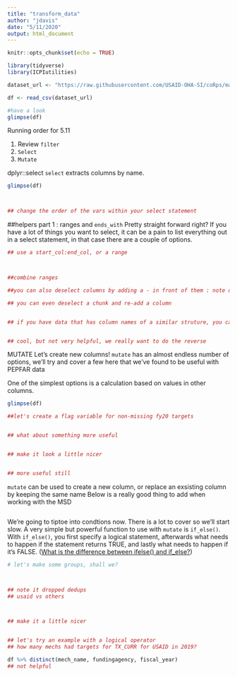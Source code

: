 ```yaml
---
title: "transform_data"
author: "jdavis"
date: "5/11/2020"
output: html_document
---
```



```r
knitr::opts_chunk$set(echo = TRUE)
```

```r
library(tidyverse)
library(ICPIutilities)

dataset_url <- "https://raw.githubusercontent.com/USAID-OHA-SI/coRps/master/2020-04-27/dplyr_exercise.csv"

df <- read_csv(dataset_url)

#have a look
glimpse(df)


```
Running order for 5.11


1. Review `filter`
2. `Select`
3. `Mutate`




dplyr::select
`select` extracts columns by name. 

```r
glimpse(df)



## change the order of the vars within your select statement


```

##helpers part 1 : ranges and `ends_with`
Pretty straight forward right? If you have a lot of things you want to select, it can be a pain to list everything out in a select statement, in that case there are a couple of options. 
```r
## use a start_col:end_col, or a range



##combine ranges

##you can also deselect columns by adding a - in front of them : note use of parans

## you can even deselect a chunk and re-add a column


## if you have data that has column names of a similar struture, you can use partial matching


## cool, but not very helpful, we really want to do the reverse


```


MUTATE
Let's create new columns!
`mutate` has an almost endless number of options, we'll try and cover a few here that we've found to be useful with PEPFAR data

One of the simplest options is a calculation based on values in other columns. 

```r
glimpse(df)

##let's create a flag variable for non-missing fy20 targets


## what about something more useful


## make it look a little nicer


## more useful still


```

`mutate` can be used to create a new column, or replace an exsisting column by keeping the same name
Below is a really good thing to add when working with the MSD

```r



```

We're going to tiptoe into condtions now. There is a lot to cover so we'll start slow.
A very simple but powerful function to use with `mutate` is `if_else()`. With `if_else()`, you first specify a logical statement, afterwards what needs to happen if the statement returns TRUE, and lastly what needs to happen if it’s FALSE. ([What is the difference between ifelse() and if_else?](https://medium.com/@HollyEmblem/chaining-if-else-statements-using-the-superheroes-dataset-with-dplyr-b13121777b4))

```r

# let's make some groups, shall we?



## note it dropped dedups
## usaid vs others



## make it a little nicer


## let's try an example with a logical operator
## how many mechs had targets for TX_CURR for USAID in 2019?

df %>% distinct(mech_name, fundingagency, fiscal_year)
## not helpful



```
